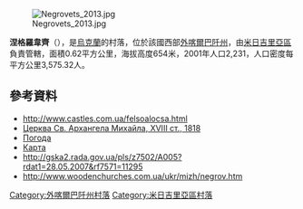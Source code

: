 [[Image:Negrovets_2013.jpg|right]]

{{coord|48|27|42|N|23|38|26|E|scale:100000|display=title}}

'''涅格羅韋齊'''（{{lang-uk|Негровець}}），是[[烏克蘭|烏克蘭]]的村落，位於該國西部[[外喀爾巴阡州|外喀爾巴阡州]]，由[[米日吉里亞區|米日吉里亞區]]負責管轄，面積0.62平方公里，海拔高度654米，2001年人口2,231，人口密度每平方公里3,575.32人。

==參考資料==
* http://www.castles.com.ua/felsoalocsa.html {{Wayback|url=http://www.castles.com.ua/felsoalocsa.html |date=20210114123629 }}
* [http://www.derev.org.ua/zakarp/nehrovets.htm Церква Св. Архангела Михайла, XVIII ст., 1818] {{Wayback|url=http://www.derev.org.ua/zakarp/nehrovets.htm |date=20210113122038 }}
* [http://weather.in.ua/ua/zakarpatskaja/16694 Погода] {{Wayback|url=http://weather.in.ua/ua/zakarpatskaja/16694 |date=20161106041519 }}
* [http://maps.vlasenko.net/?lon=23.6602&lat=48.4581 Карта]
* http://gska2.rada.gov.ua/pls/z7502/A005?rdat1=28.05.2007&rf7571=11295{{dead link|date=2018年3月 |bot=InternetArchiveBot |fix-attempted=yes }}
* http://www.woodenchurches.com.ua/ukr/mizh/negrov.htm{{dead link|date=2018年3月 |bot=InternetArchiveBot |fix-attempted=yes }}

{{DEFAULTSORT:Негровець}}

[[Category:外喀爾巴阡州村落|Category:外喀爾巴阡州村落]]
[[Category:米日吉里亞區村落|Category:米日吉里亞區村落]]


{{Zakarpattia-geo-stub}}